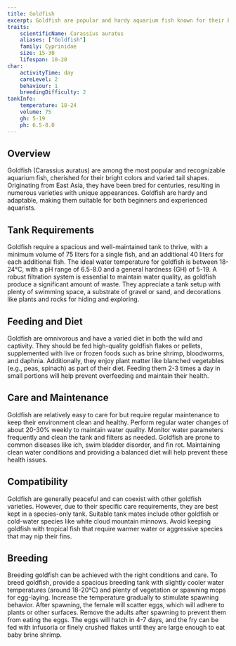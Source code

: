 ```yaml
---
title: Goldfish
excerpt: Goldfish are popular and hardy aquarium fish known for their bright colors and varied tail shapes, making them a favorite among both beginner and experienced hobbyists.
traits:
    scientificName: Carassius auratus
    aliases: ["Goldfish"]
    family: Cyprinidae
    size: 15-30
    lifespan: 10-20
char:
    activityTime: day
    careLevel: 2
    behaviour: 1
    breedingDifficulty: 2
tankInfo:
    temperature: 18-24
    volume: 75
    gh: 5-19
    ph: 6.5-8.0
---
```


## Overview
Goldfish (Carassius auratus) are among the most popular and recognizable aquarium fish, cherished for their bright colors and varied tail shapes. Originating from East Asia, they have been bred for centuries, resulting in numerous varieties with unique appearances. Goldfish are hardy and adaptable, making them suitable for both beginners and experienced aquarists.

## Tank Requirements
Goldfish require a spacious and well-maintained tank to thrive, with a minimum volume of 75 liters for a single fish, and an additional 40 liters for each additional fish. The ideal water temperature for goldfish is between 18-24°C, with a pH range of 6.5-8.0 and a general hardness (GH) of 5-19. A robust filtration system is essential to maintain water quality, as goldfish produce a significant amount of waste. They appreciate a tank setup with plenty of swimming space, a substrate of gravel or sand, and decorations like plants and rocks for hiding and exploring.

## Feeding and Diet
Goldfish are omnivorous and have a varied diet in both the wild and captivity. They should be fed high-quality goldfish flakes or pellets, supplemented with live or frozen foods such as brine shrimp, bloodworms, and daphnia. Additionally, they enjoy plant matter like blanched vegetables (e.g., peas, spinach) as part of their diet. Feeding them 2-3 times a day in small portions will help prevent overfeeding and maintain their health.

## Care and Maintenance
Goldfish are relatively easy to care for but require regular maintenance to keep their environment clean and healthy. Perform regular water changes of about 20-30% weekly to maintain water quality. Monitor water parameters frequently and clean the tank and filters as needed. Goldfish are prone to common diseases like ich, swim bladder disorder, and fin rot. Maintaining clean water conditions and providing a balanced diet will help prevent these health issues.

## Compatibility
Goldfish are generally peaceful and can coexist with other goldfish varieties. However, due to their specific care requirements, they are best kept in a species-only tank. Suitable tank mates include other goldfish or cold-water species like white cloud mountain minnows. Avoid keeping goldfish with tropical fish that require warmer water or aggressive species that may nip their fins.

## Breeding
Breeding goldfish can be achieved with the right conditions and care. To breed goldfish, provide a spacious breeding tank with slightly cooler water temperatures (around 18-20°C) and plenty of vegetation or spawning mops for egg-laying. Increase the temperature gradually to stimulate spawning behavior. After spawning, the female will scatter eggs, which will adhere to plants or other surfaces. Remove the adults after spawning to prevent them from eating the eggs. The eggs will hatch in 4-7 days, and the fry can be fed with infusoria or finely crushed flakes until they are large enough to eat baby brine shrimp.
